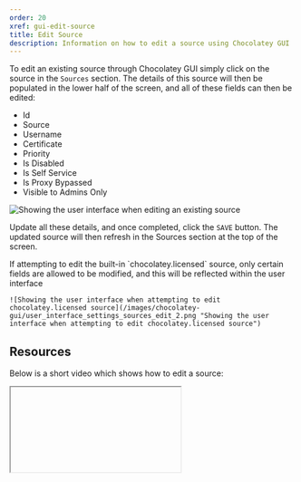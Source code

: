 ```yaml
---
order: 20
xref: gui-edit-source
title: Edit Source
description: Information on how to edit a source using Chocolatey GUI
---
```


To edit an existing source through Chocolatey GUI simply click on the source in the `Sources` section.  The details of this source will then be populated in the lower half of the screen, and all of these fields can then be edited:

- Id
- Source
- Username
- Certificate
- Priority
- Is Disabled
- Is Self Service
- Is Proxy Bypassed
- Visible to Admins Only

![Showing the user interface when editing an existing source](/images/chocolatey-gui/user_interface_settings_sources_edit_1.png "Showing the user interface when editing an existing source")

Update all these details, and once completed, click the `SAVE` button.  The updated source will then refresh in the Sources section at the top of the screen.

<Callout type="info">
    If attempting to edit the built-in `chocolatey.licensed` source, only certain fields are allowed to be modified, and this will be reflected within the user interface
    
    ![Showing the user interface when attempting to edit chocolatey.licensed source](/images/chocolatey-gui/user_interface_settings_sources_edit_2.png "Showing the user interface when attempting to edit chocolatey.licensed source")
</Callout>

## Resources

Below is a short video which shows how to edit a source:

<Iframe ratio="16x9" link="https://www.youtube.com/embed/Zsyr51jr4QY?list=PL84yg23i9GBjAMY0OfHfn-MH4rviaccuc" />

